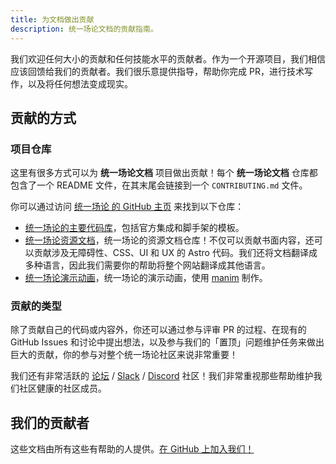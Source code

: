 ```yaml
---
title: 为文档做出贡献
description: 统一场论文档的贡献指南。
---
```



我们欢迎任何大小的贡献和任何技能水平的贡献者。作为一个开源项目，我们相信应该回馈给我们的贡献者。我们很乐意提供指导，帮助你完成 PR，进行技术写作，以及将任何想法变成现实。

## 贡献的方式

### 项目仓库

这里有很多方式可以为 **统一场论文档** 项目做出贡献！每个 **统一场论文档** 仓库都包含了一个 README 文件，在其末尾会链接到一个 `CONTRIBUTING.md` 文件。

你可以通过访问 [统一场论 的 GitHub 主页](https://github.com/unified-field-theory-cn) 来找到以下仓库：

-  [统一场论的主要代码库](https://github.com/unified-field-theory-org/unifiedfieldtheory.cn)，包括官方集成和脚手架的模板。
-  [统一场论资源文档](https://github.com/unified-field-theory-org/documentation)，统一场论的资源文档仓库！不仅可以贡献书面内容，还可以贡献涉及无障碍性、CSS、UI 和 UX 的 Astro 代码。我们还将文档翻译成多种语言，因此我们需要你的帮助将整个网站翻译成其他语言。
-  [统一场论演示动画](https://github.com/unified-field-theory-org/animations)，统一场论的演示动画，使用 [manim](https://github.com/3b1b/manim) 制作。

### 贡献的类型

除了贡献自己的代码或内容外，你还可以通过参与评审 PR 的过程、在现有的 GitHub Issues 和讨论中提出想法，以及参与我们的「置顶」问题维护任务来做出巨大的贡献，你的参与对整个统一场论社区来说非常重要！

我们还有非常活跃的 [论坛](https://forum.unifiedfieldtheory.cn) / [Slack](https://unifiedfieldtheorycn.slack.com) / [Discord](https://discord.gg/W3JYMwBBWb) 社区！我们非常重视那些帮助维护我们社区健康的社区成员。

## 我们的贡献者

这些文档由所有这些有帮助的人提供。[在 GitHub 上加入我们！](https://github.com/unified-field-theory-org/unifiedfieldtheory.cn)

<ContributorList githubRepo="unified-field-theory-cn/documentation" />
